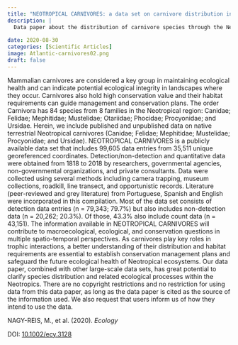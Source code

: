 ---
title: "NEOTROPICAL CARNIVORES: a data set on carnivore distribution in the Neotropics"
description: |
  Data paper about the distribution of carnivore species through the Neotropics
  
date: 2020-08-30
categories: [Scientific Articles]
image: Atlantic-carnivores02.png
draft: false
---


Mammalian carnivores are considered a key group in maintaining ecological health and can indicate potential ecological integrity in landscapes where they occur. Carnivores also hold high conservation value and their habitat requirements can guide management and conservation plans. The order Carnivora has 84 species from 8 families in the Neotropical region: Canidae; Felidae; Mephitidae; Mustelidae; Otariidae; Phocidae; Procyonidae; and Ursidae. Herein, we include published and unpublished data on native terrestrial Neotropical carnivores (Canidae; Felidae; Mephitidae; Mustelidae; Procyonidae; and Ursidae). NEOTROPICAL CARNIVORES is a publicly available data set that includes 99,605 data entries from 35,511 unique georeferenced coordinates. Detection/non-detection and quantitative data were obtained from 1818 to 2018 by researchers, governmental agencies, non-governmental organizations, and private consultants. Data were collected using several methods including camera trapping, museum collections, roadkill, line transect, and opportunistic records. Literature (peer-reviewed and grey literature) from Portuguese, Spanish and English were incorporated in this compilation. Most of the data set consists of detection data entries (n = 79,343; 79.7%) but also includes non-detection data (n = 20,262; 20.3%). Of those, 43.3% also include count data (n = 43,151). The information available in NEOTROPICAL CARNIVORES will contribute to macroecological, ecological, and conservation questions in multiple spatio-temporal perspectives. As carnivores play key roles in trophic interactions, a better understanding of their distribution and habitat requirements are essential to establish conservation management plans and safeguard the future ecological health of Neotropical ecosystems. Our data paper, combined with other large-scale data sets, has great potential to clarify species distribution and related ecological processes within the Neotropics. There are no copyright restrictions and no restriction for using data from this data paper, as long as the data paper is cited as the source of the information used. We also request that users inform us of how they intend to use the data.

NAGY-REIS, M., et al. (2020). *Ecology*

DOI: [10.1002/ecy.3128](https://esajournals.onlinelibrary.wiley.com/doi/full/10.1002/ecy.3128)